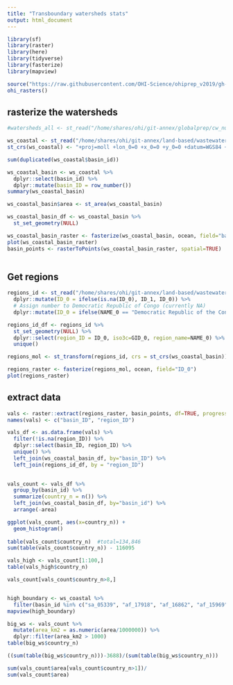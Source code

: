 ```yaml
---
title: "Transboundary watersheds stats"
output: html_document
---
```


```r
library(sf)
library(raster)
library(here)
library(tidyverse)
library(fasterize)
library(mapview)

source("https://raw.githubusercontent.com/OHI-Science/ohiprep_v2019/gh-pages/workflow/R/common.R")
ohi_rasters()

```


## rasterize the watersheds
```r
#watersheds_all <- st_read("/home/shares/ohi/git-annex/globalprep/cw_nutrient_o_chem/int/watersheds/watersheds_all_4326.shp") ## read in watersheds file

ws_coastal <- st_read("/home/shares/ohi/git-annex/land-based/wastewater/data/interim/watersheds_coastal.shp")
st_crs(ws_coastal) <- "+proj=moll +lon_0=0 +x_0=0 +y_0=0 +datum=WGS84 +units=m +no_defs"

sum(duplicated(ws_coastal$basin_id))

ws_coastal_basin <- ws_coastal %>%
  dplyr::select(basin_id) %>%
  dplyr::mutate(basin_ID = row_number())
summary(ws_coastal_basin)

ws_coastal_basin$area <- st_area(ws_coastal_basin)

ws_coastal_basin_df <- ws_coastal_basin %>%
  st_set_geometry(NULL) 

ws_coastal_basin_raster <- fasterize(ws_coastal_basin, ocean, field="basin_ID")
plot(ws_coastal_basin_raster)
basin_points <- rasterToPoints(ws_coastal_basin_raster, spatial=TRUE)
  

```

## Get regions
```r

regions_id <- st_read("/home/shares/ohi/git-annex/land-based/wastewater/data/raw/gadm36_shp/gadm36.shp") %>%
  dplyr::mutate(ID_0 = ifelse(is.na(ID_0), ID_1, ID_0)) %>%
  # Assign number to Democratic Republic of Congo (currently NA)
  dplyr::mutate(ID_0 = ifelse(NAME_0 == "Democratic Republic of the Congo", 301, ID_0))

regions_id_df <- regions_id %>%
  st_set_geometry(NULL) %>%
  dplyr::select(region_ID = ID_0, iso3c=GID_0, region_name=NAME_0) %>%
  unique()

regions_mol <- st_transform(regions_id, crs = st_crs(ws_coastal_basin))

regions_raster <- fasterize(regions_mol, ocean, field="ID_0")
plot(regions_raster)
```

## extract data
```r
vals <- raster::extract(regions_raster, basin_points, df=TRUE, progress="text", sp=TRUE)
names(vals) <- c("basin_ID", "region_ID")

vals_df <- as.data.frame(vals) %>%
  filter(!is.na(region_ID)) %>%
  dplyr::select(basin_ID, region_ID) %>%
  unique() %>%
  left_join(ws_coastal_basin_df, by="basin_ID") %>%
  left_join(regions_id_df, by = "region_ID")
  

vals_count <- vals_df %>%
  group_by(basin_id) %>%
  summarize(country_n = n()) %>%
  left_join(ws_coastal_basin_df, by="basin_id") %>%
  arrange(-area)

ggplot(vals_count, aes(x=country_n)) +
  geom_histogram()
  
table(vals_count$country_n)  #total=134,846
sum(table(vals_count$country_n)) - 116095

vals_high <- vals_count[1:100,]
table(vals_high$country_n)

vals_count[vals_count$country_n>8,]


high_boundary <- ws_coastal %>%
  filter(basin_id %in% c("sa_05339", "af_17918", "af_16862", "af_15969", "af_18922", "eu_30333", "eu_27295"))
mapview(high_boundary)

big_ws <- vals_count %>%
  mutate(area_km2 = as.numeric(area/1000000)) %>%
  dplyr::filter(area_km2 > 1000)
table(big_ws$country_n)

((sum(table(big_ws$country_n)))-3688)/(sum(table(big_ws$country_n)))

sum(vals_count$area[vals_count$country_n>1])/
sum(vals_count$area)

```

